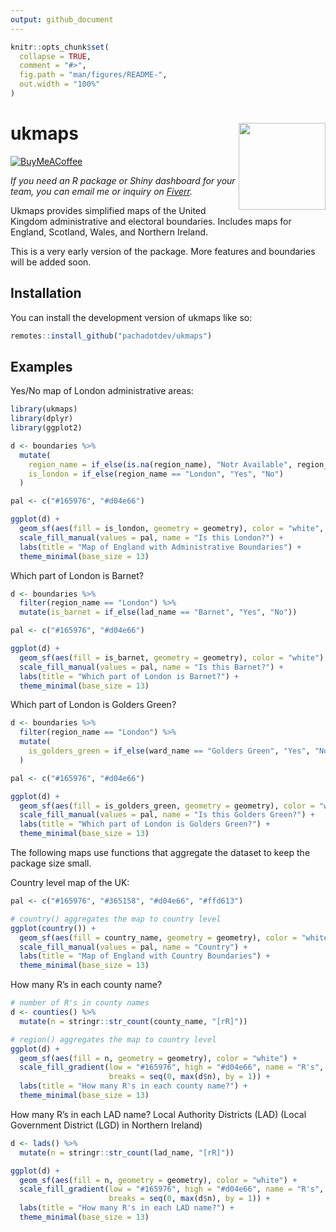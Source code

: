 ```yaml
---
output: github_document
---
```


<!-- README.md is generated from README.Rmd. Please edit that file -->

```r
knitr::opts_chunk$set(
  collapse = TRUE,
  comment = "#>",
  fig.path = "man/figures/README-",
  out.width = "100%"
)
```

# ukmaps <img src="man/figures/logo.svg" align="right" height="139" alt="" />

<!-- badges: start -->
[![BuyMeACoffee](https://raw.githubusercontent.com/pachadotdev/buymeacoffee-badges/main/bmc-yellow.svg)](https://www.buymeacoffee.com/pacha)
<!-- badges: end -->

*If you need an R package or Shiny dashboard for your team, you can email me or inquiry on [Fiverr](https://www.fiverr.com/sellers/msepulveda3).*

Ukmaps provides simplified maps of the United Kingdom administrative and electoral boundaries. Includes maps for
England, Scotland, Wales, and Northern Ireland.

This is a very early version of the package. More features and boundaries will be added soon.

## Installation

You can install the development version of ukmaps like so:

``` r
remotes::install_github("pachadotdev/ukmaps")
```

## Examples

Yes/No map of London administrative areas:

```r
library(ukmaps)
library(dplyr)
library(ggplot2)

d <- boundaries %>%
  mutate(
    region_name = if_else(is.na(region_name), "Notr Available", region_name),
    is_london = if_else(region_name == "London", "Yes", "No")
  )

pal <- c("#165976", "#d04e66")

ggplot(d) + 
  geom_sf(aes(fill = is_london, geometry = geometry), color = "white", linewidth = 0) +
  scale_fill_manual(values = pal, name = "Is this London?") +
  labs(title = "Map of England with Administrative Boundaries") +
  theme_minimal(base_size = 13)
```

Which part of London is Barnet?

```r
d <- boundaries %>%
  filter(region_name == "London") %>%
  mutate(is_barnet = if_else(lad_name == "Barnet", "Yes", "No"))

pal <- c("#165976", "#d04e66")

ggplot(d) + 
  geom_sf(aes(fill = is_barnet, geometry = geometry), color = "white") +
  scale_fill_manual(values = pal, name = "Is this Barnet?") +
  labs(title = "Which part of London is Barnet?") +
  theme_minimal(base_size = 13)
```

Which part of London is Golders Green?

```r
d <- boundaries %>%
  filter(region_name == "London") %>%
  mutate(
    is_golders_green = if_else(ward_name == "Golders Green", "Yes", "No")
  )

pal <- c("#165976", "#d04e66")

ggplot(d) + 
  geom_sf(aes(fill = is_golders_green, geometry = geometry), color = "white") +
  scale_fill_manual(values = pal, name = "Is this Golders Green?") +
  labs(title = "Which part of London is Golders Green?") +
  theme_minimal(base_size = 13)
```

The following maps use functions that aggregate the dataset to keep the package size small.

Country level map of the UK:

```r
pal <- c("#165976", "#365158", "#d04e66", "#ffd613")

# country() aggregates the map to country level
ggplot(country()) + 
  geom_sf(aes(fill = country_name, geometry = geometry), color = "white") +
  scale_fill_manual(values = pal, name = "Country") +
  labs(title = "Map of England with Country Boundaries") +
  theme_minimal(base_size = 13)
```

How many R's in each county name?

```r
# number of R's in county names
d <- counties() %>%
  mutate(n = stringr::str_count(county_name, "[rR]"))

# region() aggregates the map to country level
ggplot(d) + 
  geom_sf(aes(fill = n, geometry = geometry), color = "white") +
  scale_fill_gradient(low = "#165976", high = "#d04e66", name = "R's",
                      breaks = seq(0, max(d$n), by = 1)) +
  labs(title = "How many R's in each county name?") +
  theme_minimal(base_size = 13)
```

How many R's in each LAD name? Local Authority Districts (LAD) (Local Government District (LGD) in Northern Ireland)

```r
d <- lads() %>%
  mutate(n = stringr::str_count(lad_name, "[rR]"))

ggplot(d) + 
  geom_sf(aes(fill = n, geometry = geometry), color = "white") +
  scale_fill_gradient(low = "#165976", high = "#d04e66", name = "R's",
                      breaks = seq(0, max(d$n), by = 1)) +
  labs(title = "How many R's in each LAD name?") +
  theme_minimal(base_size = 13)
```
